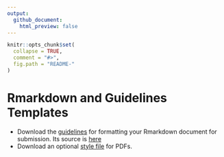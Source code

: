 ```yaml
---
output:
  github_document:
    html_preview: false
---
```


<!-- README.md is generated from README.Rmd. Please edit that file -->

```r
knitr::opts_chunk$set(
  collapse = TRUE,
  comment = "#>",
  fig.path = "README-"
)
```

# Rmarkdown and Guidelines Templates

* Download the [guidelines](submission-guidelines.pdf) for formatting your Rmarkdown document for submission. Its source is [here](submission-guidelines.Rmd)
* Download an optional [style file](pset_style.sty) for PDFs.